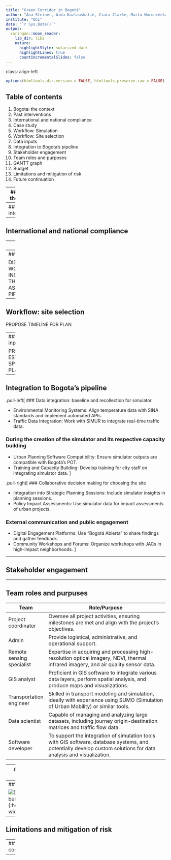 ```yaml
---
title: "Green Corridor in Bogotá"
author: "Ana Steiner, Aida Kazlauskatiė, Ciara Clarke, Marta Woroniecka and Hannah Schuller"
institute: "UCL"
date: "`r Sys.Date()`"
output:
  xaringan::moon_reader:
    lib_dir: libs
    nature:
      highlightStyle: solarized-dark
      highlightLines: true
      countIncrementalSlides: false
---
```

class: align-left
```r
options(htmltools.dir.version = FALSE, htmltools.preserve.raw = FALSE)
```
## Table of contents

1. Bogota: the context
2. Past interventions
3. International and national compliance
4. Case study
5. Workflow: Simulation
6. Workflow: Site selection
7. Data inputs
8. Integration to Bogota's pipeline
9. Stakeholder engagement
10. Team roles and purposes
11. GANTT graph
12. Budget 
13. Limitations and mitigation of risk
14. Future continuation

---
## Bogota: the context 

---
## Past interventions
```r
knitr::include_graphics("map.png")
```

---
## International and national compliance

---
## Case study

OFFER A LOGICAL workflow that incorporates EO data (at least one dataset required)

---
## Workflow: simulation

DISCUSS HOW DATA + WORKFLOW CAN BE INCORPORATED INTO THE CITY'S 'BUSINESS AS USUAL' DATA PIPELINES/WORKFLOWS

---
## Workflow: site selection

PROPOSE TIMELINE FOR PLAN

---
## Data inputs

PROPOSE ESTIMATED SPENDING PLAN

---

## Integration to Bogota's pipeline

.pull-left[
### Data integration: baseline and recollection for simulator

- Environmental Monitoring Systems: Align temperature data with SINA standards and implement automated APIs.
- Traffic Data Integration: Work with SIMUR to integrate real-time traffic data.

### During the creation of the simulator and its respective capacity building

- Urban Planning Software Compatibility: Ensure simulator outputs are compatible with Bogotá's POT.
- Training and Capacity Building: Develop training for city staff on integrating simulator data.
]

.pull-right[
### Collaborative decision making for choosing the site

- Integration into Strategic Planning Sessions: Include simulator insights in planning sessions.
- Policy Impact Assessments: Use simulator data for impact assessments of urban projects.

### External communication and public engagement

- Digital Engagement Platforms: Use "Bogotá Abierta" to share findings and gather feedback.
- Community Workshops and Forums: Organize workshops with JACs in high-impact neighborhoods.
]

---

## Stakeholder engagement

---

## Team roles and purpuses

| Team                    | Role/Purpose                                                                                                            |
|-------------------------|-------------------------------------------------------------------------------------------------------------------------|
| Project coordinator     | Oversee all project activities, ensuring milestones are met and align with the project's objectives. |
| Admin                   | Provide logistical, administrative, and operational support.                         |
| Remote sensing specialist | Expertise in acquiring and processing high-resolution optical imagery, NDVI, thermal infrared imagery, and air quality sensor data.  |
| GIS analyst             | Proficient in GIS software to integrate various data layers, perform spatial analysis, and produce maps and visualizations.  |
| Transportation engineer | Skilled in transport modeling and simulation, ideally with experience using SUMO (Simulation of Urban Mobility) or similar tools.  |
| Data scientist          | Capable of managing and analyzing large datasets, including journey origin-destination matrices and traffic flow data.  |
| Software developer      | To support the integration of simulation tools with GIS software, database systems, and potentially develop custom solutions for data analysis and visualization. |

---
## GANNT GRAPH

![Detailed budget](Screenshot 2024-03-14 212157.png){:height="50%" width="50%"}

---
## Budget

![Detailed budget](Screenshot 2024-03-14 212430.png){:height="40%" width="50%"}

---
## Limitations and mitigation of risk

---
## Future continuation

---